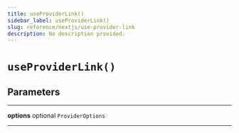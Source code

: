 ```yaml
---
title: useProviderLink()
sidebar_label: useProviderLink()
slug: reference/nextjs/use-provider-link
description: No description provided.
---
```


# `useProviderLink()`

## Parameters

---

**<span className="parameter-name">options</span>** <span className="optional-status">optional</span> `ProviderOptions`

---
